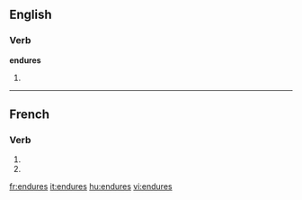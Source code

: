 {{also|endurés}}
==English==

===Verb===
'''endures'''

# {{third-person singular of|[[endure]]}}

----

==French==

===Verb===
{{fr-verb-form}}

# {{conjugation of|endurer||2|s|pres|ind|lang=fr}}
# {{conjugation of|endurer||2|s|pres|sub|lang=fr}}

[[fr:endures]]
[[it:endures]]
[[hu:endures]]
[[vi:endures]]
